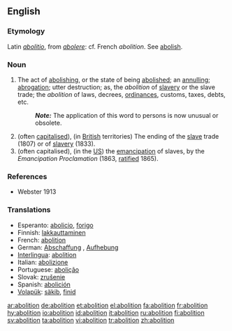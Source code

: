 ==English==

===Etymology===
Latin ''[[abolitio]]'', from ''[[abolere]]'': cf. French ''abolition''. See [[abolish]].

===Noun===
{{en-noun}}

# The act of [[abolishing]], or the state of being [[abolished]]; an [[annulling]]; [[abrogation]]; utter destruction; as, the ''abolition'' of [[slave]]ry or the slave trade; the ''abolition'' of laws, decrees, [[ordinances]], customs, taxes, debts, etc.
#:'''''Note:''''' The application of this word to persons is now unusual or obsolete.
# (often [[capitalised]]), (in [[British]] territories) The ending of the [[slave]] trade (1807) or of [[slavery]] (1833).
# (often capitalised), (in the [[US]]) the [[emancipation]] of slaves, by the ''Emancipation Proclamation'' (1863, [[ratified]] 1865).

===References===
*Webster 1913

===Translations===
{{rfc-level|Translations at L3+}}
*Esperanto: [[abolicio]], [[forigo]]
*Finnish: [[lakkauttaminen]]
*French: [[abolition]] {{f}}
*German: [[Abschaffung]] {{f}}, [[Aufhebung]] {{f}}
*[[Interlingua]]: [[abolition]]
*Italian: [[abolizione]]
*Portuguese: [[abolição]]
*Slovak: [[zrušenie]] {{n}}
*Spanish: [[abolición]]
*[[Volapük]]: [[säkib]], [[finid]]

[[ar:abolition]]
[[de:abolition]]
[[et:abolition]]
[[el:abolition]]
[[fa:abolition]]
[[fr:abolition]]
[[hy:abolition]]
[[io:abolition]]
[[id:abolition]]
[[it:abolition]]
[[ru:abolition]]
[[fi:abolition]]
[[sv:abolition]]
[[ta:abolition]]
[[vi:abolition]]
[[tr:abolition]]
[[zh:abolition]]